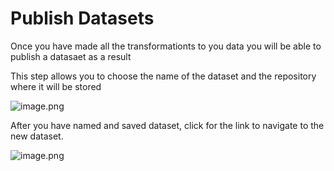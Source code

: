 # Publish Datasets

Once you have made all the transformationts to you data you will be able to publish a datasaet as a result 

This step allows you to choose the name of the dataset and the repository where it will be stored

![image.png](https://alphacast-images.s3.us-west-2.amazonaws.com/next-s3-uploads/fa32986c-034d-43aa-8684-66bdab4a8422/Publish-to-Dataset.jpg)

After you have named and saved dataset, click for the link to navigate to the new dataset.

![image.png](https://alphacast-images.s3.us-west-2.amazonaws.com/next-s3-uploads/1ce5fd81-cd52-4344-81c7-25450597b6d2/Publish-to-Dataset2.jpg)
